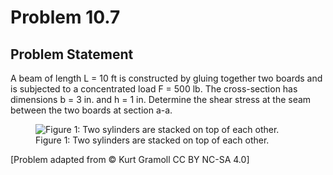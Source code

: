 # Problem 10.7 {.unnumbered}

## Problem Statement

A beam of length L = 10 ft is constructed by gluing together two boards and is subjected to a concentrated load F = 500 lb. The cross-section has dimensions b = 3 in. and h = 1 in. Determine the shear stress at the seam between the two boards at section a-a.



![Figure 1: Two sylinders are stacked on top of each other.](images/372.png){fig-alt="A beam of length L is attached to the wall at the left end. A force F is applied at point B a distance of L from the wall. The beam has a T cross section with a top width of b and a height of 2h. The top of the T is a rectangle of width b and height h and the bottom of the T is a rectangle of height h and width h."}

\[Problem adapted from © Kurt Gramoll CC BY NC-SA 4.0\]